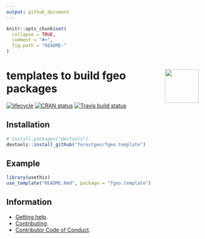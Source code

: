 ```yaml
---
output: github_document 
---
```

<!-- README.md is generated from README.Rmd. Please edit that file -->

```r
knitr::opts_chunk$set(
  collapse = TRUE,
  comment = "#>",
  fig.path = "README-"
)
```

# <img src="https://i.imgur.com/vTLlhbp.png" align="right" height=88 /> templates to build __fgeo__ packages

[![lifecycle](https://img.shields.io/badge/lifecycle-experimental-orange.svg)](https://www.tidyverse.org/lifecycle/#experimental)
[![CRAN status](https://www.r-pkg.org/badges/version/fgeo.template)](https://cran.r-project.org/package=fgeo.template)
[![Travis build status](https://travis-ci.org/forestgeo/fgeo.template.svg?branch=master)](https://travis-ci.org/forestgeo/fgeo.template)

## Installation

```R
# install.packages("devtools")
devtools::install_github("forestgeo/fgeo.template")
```

## Example

```R
library(usethis)
use_template("README.Rmd", package = "fgeo.template")
```

## Information

* [Getting help](SUPPORT.md).
* [Contributing](CONTRIBUTING.md).
* [Contributor Code of Conduct](CODE_OF_CONDUCT.md).

